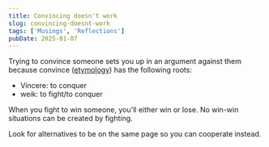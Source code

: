 ```yaml
---
title: Convincing doesn't work
slug: convincing-doesnt-work
tags: ['Musings', 'Reflections']
pubDate: 2025-01-07
---
```


Trying to convince someone sets you up in an argument against them because convince ([etymology](https://www.etymonline.com/word/convince)) has the following roots:

- Vincere: to conquer
- weik: to fight/to conquer

When you fight to win someone, you'll either win or lose. No win-win situations can be created by fighting.

Look for alternatives to be on the same page so you can cooperate instead.
